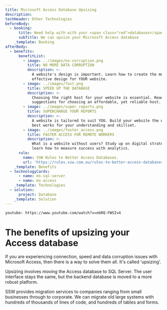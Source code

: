 ```yaml
---
title: Microsoft Access Database Upsizing
description: 
techHeader: Other Technologies
beforeBody:
  - booking:
      title: Need help with with your <span class="red">databases</span>?
      subTitle: We can upsize your Microsoft Access database
    _template: Booking
afterBody:
  - benefits:
      benefitList:
        - image: ../images/no-corruption.png
          title: NO MORE DATA CORRUPTION
          description: >-
            A website's design is important. Learn how to create the most
            effective design for YOUR website.
        - image: ../images/fast.png
          title: SPEED UP THE DATABASE
          description: >-
            Choosing the right host for your website is essential. Read up on
            suggestions for choosing an affordable, yet reliable host.
        - image: ../images/super_reports.png
          title: SUPERCHARGE YOUR REPORTS
          description: >-
            A website is tailored to suit YOU. Build your website the way that
            best works for your understanding and skillset.
        - image: ../images/faster_access.png
          title: FASTER ACCESS FOR REMOTE WORKERS
          description: >-
            What is a website without users? Study up on digital strategies and
            learn how to measure success with analytics.
      rule:
        name: SSW Rules to Better Access Databases.
        url: 'https://rules.ssw.com.au/rules-to-better-access-databases'
    _template: Benefits
  - technologyCards:
      - name: ms-sql-server
      - name: ms-access
    _template: Technologies
  - solution:
      project: Database
    _template: Solution
---
```


`youtube: https://www.youtube.com/watch?v=ebRQ-FWSIv4`

# The benefits of **upsizing your Access database**

If you are experiencing connection, speed and data corruption issues with Microsoft Access, then there is a way to solve them all. It's called 'upsizing'.

Upsizing involves moving the Access database to SQL Server. The user interface stays the same, but the backend database is moved to a more robust platform.

SSW provides migration services to companies ranging from small businesses through to corporate. We can migrate old large systems with hundreds of thousands of lines of code, and hundreds of tables and forms.

